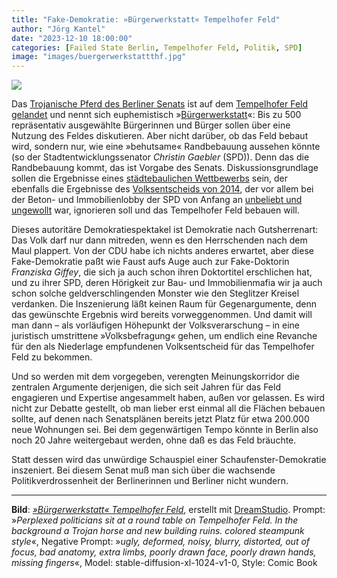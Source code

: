 ```yaml
---
title: "Fake-Demokratie: »Bürgerwerkstatt« Tempelhofer Feld"
author: "Jörg Kantel"
date: "2023-12-10 18:00:00"
categories: [Failed State Berlin, Tempelhofer Feld, Politik, SPD]
image: "images/buergerwerkstattthf.jpg"
---
```


[![](images/buergerwerkstattthf-b.jpg)](https://www.flickr.com/photos/schockwellenreiter/53387380502/)

Das [Trojanische Pferd des Berliner Senats](https://kantel.github.io/posts/2023120402_troja_tempelhof/) ist auf dem [Tempelhofer Feld gelandet](https://taz.de/Bebauungsplan-Tempelhofer-Feld-in-Berlin/!5978702/) und nennt sich euphemistisch »[Bürgerwerkstatt](https://taz.de/Bebauung-des-Tempelhofer-Feldes/!5978415/)«: Bis zu 500 repräsentativ ausgewählte Bürgerinnen und Bürger sollen über eine Nutzung des Feldes diskutieren. Aber nicht darüber, ob das Feld bebaut wird, sondern nur, wie eine »behutsame« Randbebauung aussehen könnte (so der Stadtentwicklungssenator *Christin Gaebler* (SPD)). Denn das die Randbebauung kommt, das ist Vorgabe des Senats. Diskussionsgrundlage sollen die Ergebnisse eines [städtebaulichen Wettbewerbs](https://taz.de/Bebauung-des-Tempelhofer-Feldes/!5954414/) sein, der ebenfalls die Ergebnisse des [Volksentscheids von 2014](https://taz.de/Schwerpunkt-Volksentscheid-Tempelhofer-Feld/!t5041366/), der vor allem bei der Beton- und Immobilienlobby der SPD von Anfang an [unbeliebt und ungewollt](https://taz.de/Bebauung-des-Tempelhofer-Feldes/!5950164/) war, ignorieren soll und das Tempelhofer Feld bebauen will.

Dieses autoritäre Demokratiespektakel ist Demokratie nach Gutsherrenart: Das Volk darf nur dann mitreden, wenn es den Herrschenden nach dem Maul plappert. Von der CDU habe ich nichts anderes erwartet, aber diese Fake-Demokratie paßt wie Faust aufs Auge auch zur Fake-Doktorin *Franziska Giffey*, die sich ja auch schon ihren Doktortitel erschlichen hat, und zu ihrer SPD, deren Hörigkeit zur Bau- und Immobilienmafia wir ja auch schon solche geldverschlingenden Monster wie den Steglitzer Kreisel verdanken. Die Inszenierung läßt keinen Raum für Gegenargumente, denn das gewünschte Ergebnis wird bereits vorweggenommen. Und damit will man dann -- als vorläufigen Höhepunkt der Volksverarschung -- in eine juristisch umstrittene »Volksbefragung« gehen, um endlich eine Revanche für den als Niederlage empfundenen Volksentscheid für das Tempelhofer Feld zu bekommen.

Und so werden mit dem vorgegeben, verengten Meinungskorridor die zentralen Argumente derjenigen, die sich seit Jahren für das Feld engagieren und Expertise angesammelt haben, außen vor gelassen. Es wird nicht zur Debatte gestellt, ob man lieber erst einmal all die Flächen bebauen sollte, auf denen nach Senatsplänen bereits jetzt Platz für etwa 200.000 neue Wohnungen sei. Bei dem gegenwärtigen Tempo könnte in Berlin also noch 20 Jahre weitergebaut werden, ohne daß es das Feld bräuchte.

Statt dessen wird das unwürdige Schauspiel einer Schaufenster-Demokratie inszeniert. Bei diesem Senat muß man sich über die wachsende Politikverdrossenheit der Berlinerinnen und Berliner nicht wundern.

---

**Bild**: *[»Bürgerwerkstatt« Tempelhofer Feld](https://www.flickr.com/photos/schockwellenreiter/53387380502/)*, erstellt mit [DreamStudio](https://beta.dreamstudio.ai/generate). Prompt: »*Perplexed politicians sit at a round table on Tempelhofer Feld. In the background a Trojan horse and new building ruins. colored steampunk style*«, Negative Prompt: »*ugly, deformed, noisy, blurry, distorted, out of focus, bad anatomy, extra limbs, poorly drawn face, poorly drawn hands, missing fingers*«, Model: stable-diffusion-xl-1024-v1-0, Style: Comic Book